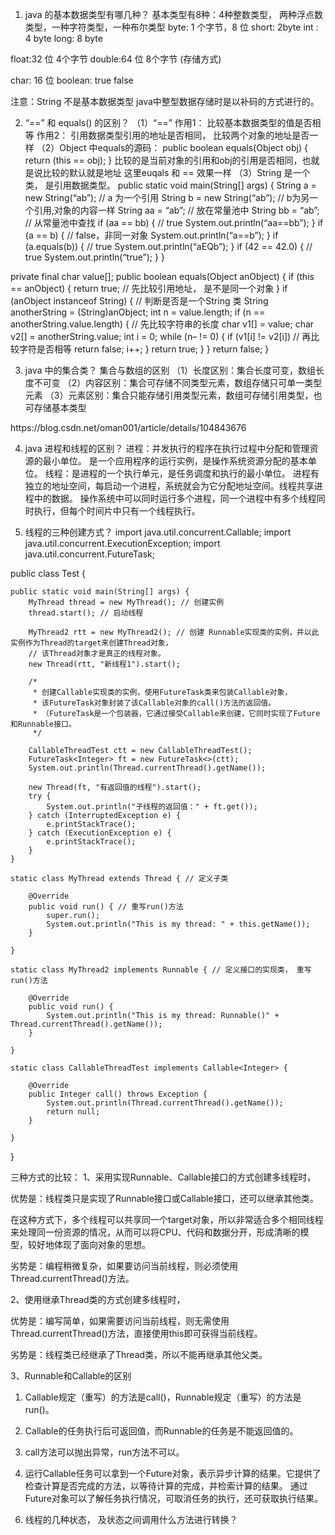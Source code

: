 1. java 的基本数据类型有哪几种？
基本类型有8种：4种整数类型， 两种浮点数类型，一种字符类型，一种布尔类型
byte: 1 个字节，8 位
short: 2byte
int : 4 byte
long: 8 byte

float:32 位   4个字节
double:64 位  8个字节
(存储方式)

char: 16 位
boolean: true false

注意：String 不是基本数据类型
java中整型数据存储时是以补码的方式进行的。

2. "==" 和 equals() 的区别？
（1）"==" 作用1： 比较基本数据类型的值是否相等
          作用2： 引用数据类型引用的地址是否相同， 比较两个对象的地址是否一样
（2）Object 中equals的源码：
 public boolean equals(Object obj) {
        return (this == obj);
    }
比较的是当前对象的引用和obj的引用是否相同，也就是说比较的默认就是地址
这里euqals 和 == 效果一样
（3）String 是一个类， 是引用数据类型。
public static void main(String[] args) {
        String a = new String("ab"); // a 为⼀个引⽤
        String b = new String("ab"); // b为另⼀个引⽤,对象的内容⼀样
        String aa = "ab"; // 放在常量池中
        String bb = "ab"; // 从常量池中查找
        if (aa == bb) { // true
            System.out.println("aa==bb");
        }
        if (a == b) { // false，⾮同⼀对象
            System.out.println("a==b");
        }
        if (a.equals(b)) { // true
            System.out.println("aEQb");
        }
        if (42 == 42.0) { // true
            System.out.println("true");
        }
}

  private final char value[];
  public boolean equals(Object anObject) {
        if (this == anObject) {
            return true;  // 先比较引用地址， 是不是同一个对象
        }
        if (anObject instanceof String) {  // 判断是否是一个String 类
            String anotherString = (String)anObject;
            int n = value.length;
            if (n == anotherString.value.length) {  // 先比较字符串的长度
                char v1[] = value;
                char v2[] = anotherString.value;
                int i = 0;
                while (n-- != 0) {
                    if (v1[i] != v2[i])  // 再比较字符是否相等
                        return false;
                    i++;
                }
                return true;
            }
        }
        return false;
    }
    
3. java 中的集合类？
集合与数组的区别
（1）长度区别：集合长度可变，数组长度不可变
（2）内容区别：集合可存储不同类型元素，数组存储只可单一类型元素
（3）元素区别：集合只能存储引用类型元素，数组可存储引用类型，也可存储基本类型

https://blog.csdn.net/oman001/article/details/104843676

4. java 进程和线程的区别？
进程：并发执行的程序在执行过程中分配和管理资源的最小单位。
      是一个应用程序的运行实例，是操作系统资源分配的基本单位。
线程：是进程的一个执行单元，是任务调度和执行的最小单位。
进程有独立的地址空间，每启动一个进程，系统就会为它分配地址空间。线程共享进程中的数据。
操作系统中可以同时运行多个进程，同一个进程中有多个线程同时执行，但每个时间片中只有一个线程执行。

5. 线程的三种创建方式？
import java.util.concurrent.Callable;
import java.util.concurrent.ExecutionException;
import java.util.concurrent.FutureTask;

public class Test {

	public static void main(String[] args) {
		MyThread thread = new MyThread(); // 创建实例
		thread.start(); // 启动线程

		MyThread2 rtt = new MyThread2(); // 创建 Runnable实现类的实例，并以此实例作为Thread的target来创建Thread对象，
		// 该Thread对象才是真正的线程对象。
		new Thread(rtt, "新线程1").start();

		/*
		 * 创建Callable实现类的实例，使用FutureTask类来包装Callable对象，
		 * 该FutureTask对象封装了该Callable对象的call()方法的返回值。
		 * （FutureTask是一个包装器，它通过接受Callable来创建，它同时实现了Future和Runnable接口。
		 */

		CallableThreadTest ctt = new CallableThreadTest();
		FutureTask<Integer> ft = new FutureTask<>(ctt);
		System.out.println(Thread.currentThread().getName());

		new Thread(ft, "有返回值的线程").start();
		try {
			System.out.println("子线程的返回值：" + ft.get());
		} catch (InterruptedException e) {
			e.printStackTrace();
		} catch (ExecutionException e) {
			e.printStackTrace();
		}
	}

	static class MyThread extends Thread { // 定义子类

		@Override
		public void run() { // 重写run()方法
			super.run();
			System.out.println("This is my thread: " + this.getName());
		}

	}

	static class MyThread2 implements Runnable { // 定义接口的实现类， 重写run()方法

		@Override
		public void run() {
			System.out.println("This is my thread: Runnable()" + Thread.currentThread().getName());
		}

	}

	static class CallableThreadTest implements Callable<Integer> {

		@Override
		public Integer call() throws Exception {
			System.out.println(Thread.currentThread().getName());
			return null;
		}

	}
}

三种方式的比较：
1、采用实现Runnable、Callable接口的方式创建多线程时，

优势是：线程类只是实现了Runnable接口或Callable接口，还可以继承其他类。

在这种方式下，多个线程可以共享同一个target对象，所以非常适合多个相同线程来处理同一份资源的情况，从而可以将CPU、代码和数据分开，形成清晰的模型，较好地体现了面向对象的思想。

劣势是：编程稍微复杂，如果要访问当前线程，则必须使用Thread.currentThread()方法。

2、使用继承Thread类的方式创建多线程时，

优势是：编写简单，如果需要访问当前线程，则无需使用Thread.currentThread()方法，直接使用this即可获得当前线程。

劣势是：线程类已经继承了Thread类，所以不能再继承其他父类。

3、Runnable和Callable的区别

(1) Callable规定（重写）的方法是call()，Runnable规定（重写）的方法是run()。

(2) Callable的任务执行后可返回值，而Runnable的任务是不能返回值的。

(3) call方法可以抛出异常，run方法不可以。

(4) 运行Callable任务可以拿到一个Future对象，表示异步计算的结果。它提供了检查计算是否完成的方法，以等待计算的完成，并检索计算的结果。
通过Future对象可以了解任务执行情况，可取消任务的执行，还可获取执行结果。

6. 线程的几种状态， 及状态之间调用什么方法进行转换？
 



